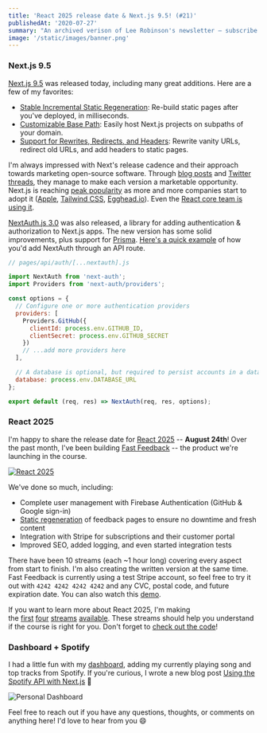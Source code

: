 ```yaml
---
title: 'React 2025 release date & Next.js 9.5! (#21)'
publishedAt: '2020-07-27'
summary: "An archived verison of Lee Robinson's newsletter – subscribe to get early access."
image: '/static/images/banner.png'
---
```


### Next.js 9.5

[Next.js 9.5](https://nextjs.org/blog/next-9-5) was released today, including many great additions. Here are a few of my favorites:

- [Stable Incremental Static Regeneration](https://nextjs.org/blog/next-9-5#stable-incremental-static-regeneration): Re-build static pages after you've deployed, in milliseconds.
- [Customizable Base Path](https://nextjs.org/blog/next-9-5#customizable-base-path): Easily host Next.js projects on subpaths of your domain.
- [Support for Rewrites, Redirects, and Headers](https://nextjs.org/blog/next-9-5#support-for-rewrites-redirects-and-headers): Rewrite vanity URLs, redirect old URLs, and add headers to static pages.

I'm always impressed with Next's release cadence and their approach towards marketing open-source software. Through [blog posts](https://vercel.com/blog/nextjs-server-side-rendering-vs-static-generation) and [Twitter threads](https://twitter.com/rauchg/status/1287792732472135680), they manage to make each version a marketable opportunity. Next.js is reaching [peak popularity](https://twitter.com/_ericelliott/status/1285908721588150272) as more and more companies start to adopt it ([Apple](https://twitter.com/rauchg/status/1286769353027801088), [Tailwind CSS](https://blog.tailwindcss.com/building-the-tailwind-blog), [Egghead.io](https://twitter.com/jhooks/status/1287612404893794306)). Even the [React core team is using it](https://twitter.com/dan_abramov/status/1286437936309968896).

[NextAuth.js 3.0](https://next-auth.js.org/) was also released, a library for adding authentication & authorization to Next.js apps. The new version has some solid improvements, plus support for [Prisma](https://www.prisma.io). [Here's a quick example](https://next-auth.js.org/getting-started/example) of how you'd add NextAuth through an API route.

```js
// pages/api/auth/[...nextauth].js

import NextAuth from 'next-auth';
import Providers from 'next-auth/providers';

const options = {
  // Configure one or more authentication providers
  providers: [
    Providers.GitHub({
      clientId: process.env.GITHUB_ID,
      clientSecret: process.env.GITHUB_SECRET
    })
    // ...add more providers here
  ],

  // A database is optional, but required to persist accounts in a database
  database: process.env.DATABASE_URL
};

export default (req, res) => NextAuth(req, res, options);
```

### React 2025

I'm happy to share the release date for [React 2025](https://react2025.com/) -- **August 24th**! Over the past month, I've been building [Fast Feedback](https://fastfeedback.io/) -- the product we're launching in the course.

[![React 2025](/static/images/buttondown/react-2025.png)](https://react2025.com/)

We've done so much, including:

- Complete user management with Firebase Authentication (GitHub & Google sign-in)
- [Static regeneration](https://vercel.com/blog/nextjs-server-side-rendering-vs-static-generation) of feedback pages to ensure no downtime and fresh content
- Integration with Stripe for subscriptions and their customer portal
- Improved SEO, added logging, and even started integration tests

There have been 10 streams (each ~1 hour long) covering every aspect from start to finish. I'm also creating the written version at the same time. Fast Feedback is currently using a test Stripe account, so feel free to try it out with `4242 4242 4242 4242` and any CVC, postal code, and future expiration date. You can also watch this [demo](https://www.youtube.com/watch?v=VFQZW8UGB3k).

If you want to learn more about React 2025, I'm making the [first](https://youtu.be/MxR5I5_hOKk?t=155) [four](https://www.youtube.com/watch?v=AGl52moyISU) [streams](https://www.youtube.com/watch?v=3g6-v3_BNbM) [available](https://www.youtube.com/watch?v=u8iv_yhSRI8). These streams should help you understand if the course is right for you. Don't forget to [check out the code](https://github.com/leerob/fastfeedback)!

### Dashboard + Spotify

I had a little fun with my [dashboard](https://leerob.io/dashboard), adding my currently playing song and top tracks from Spotify. If you're curious, I wrote a new blog post [Using the Spotify API with Next.js](https://leerob.io/blog/spotify-api-nextjs) 🚀

![Personal Dashboard](https://i.imgur.com/IFlwZHc.png)

Feel free to reach out if you have any questions, thoughts, or comments on anything here! I'd love to hear from you 😄
